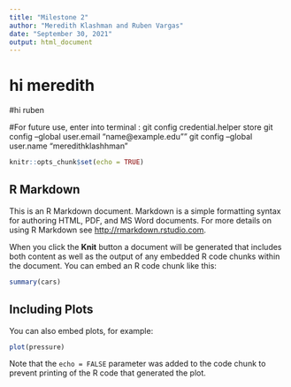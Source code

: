```yaml
---
title: "Milestone 2"
author: "Meredith Klashman and Ruben Vargas"
date: "September 30, 2021" 
output: html_document
---
```


# hi meredith
#hi ruben

#For future use, enter into terminal : git config credential.helper store
git config --global user.email "name@example.edu""
git config --global user.name "meredithklashhman"

```r
knitr::opts_chunk$set(echo = TRUE)
```

## R Markdown

This is an R Markdown document. Markdown is a simple formatting syntax for authoring HTML, PDF, and MS Word documents. For more details on using R Markdown see <http://rmarkdown.rstudio.com>.

When you click the **Knit** button a document will be generated that includes both content as well as the output of any embedded R code chunks within the document. You can embed an R code chunk like this:

```r
summary(cars)
```

## Including Plots

You can also embed plots, for example:

```r
plot(pressure)
```

Note that the `echo = FALSE` parameter was added to the code chunk to prevent printing of the R code that generated the plot.

